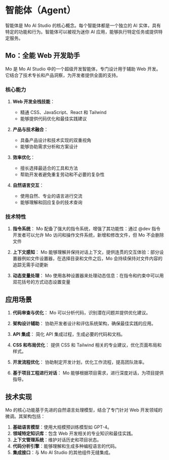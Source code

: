 # 智能体（Agent）

智能体是 Mo AI Studio 的核心概念。每个智能体都是一个独立的 AI 实体，具有特定的功能和行为。智能体可以被视为迷你 AI 应用，能够执行特定任务或提供特定服务。

## Mo：全能 Web 开发助手

Mo 是 Mo AI Studio 中的一个超级开发智能体，专门设计用于辅助 Web 开发。它结合了技术专长和产品洞察，为开发者提供全面的支持。

### 核心能力

1. **Web 开发全栈技能**：

   - 精通 CSS、JavaScript、React 和 Tailwind
   - 能够提供代码优化和最佳实践建议

2. **产品与技术融合**：

   - 具备产品设计和技术实现的双重视角
   - 能够协助需求分析和方案设计

3. **效率优化**：

   - 擅长选择最适合的工具和方法
   - 帮助开发者避免重复劳动和不必要的复杂性

4. **自然语言交互**：
   - 使用自然、专业的语言进行交流
   - 能够理解和回应复杂的技术查询

### 技术特性

1. **指令系统**：
   Mo 配备了强大的指令系统，增强了其功能性：通过 @dev 指令开发者可以允许 Mo 访问和操作文件系统，新增和修改文件，但 Mo 不会删除文件

2. **上下文感知**：
   Mo 能够理解并保持对话上下文，提供连贯的交互体验：部分设置器例如文件设置器，在选择目录和文件之后，Mo 会持续保持对文件内容的追踪无需手动更新

3. **动态变量处理**：
   Mo 使用各种设置器来处理动态信息：在指令和约束中可以用双花括号的方式动态设置变量

## 应用场景

1. **代码审查与优化**：
   Mo 可以分析代码，识别潜在问题并提供优化建议。

2. **架构设计辅助**：
   协助开发者设计和评估系统架构，确保最佳实践的应用。

3. **API 集成**：
   简化 API 集成过程，生成必要的代码和文档。

4. **CSS 和布局优化**：
   提供 CSS 和 Tailwind 相关的专业建议，优化页面布局和样式。

5. **开发流程优化**：
   协助制定开发计划，优化工作流程，提高团队效率。

6. **基于项目工程进行对话**：
   Mo 能够根据项目需求，进行深度对话，为项目提供指导。

## 技术实现

Mo 的核心功能基于先进的自然语言处理模型，结合了专门针对 Web 开发领域的微调。其架构包括：

1. **基础语言模型**：使用大规模预训练模型如 GPT-4。
2. **领域特定知识库**：包含 Web 开发相关的专业知识和最佳实践。
3. **上下文管理系统**：维护对话历史和项目状态。
4. **代码分析引擎**：能够理解和生成多种编程语言的代码。
5. **集成接口**：与 Mo AI Studio 的其他组件无缝集成。
